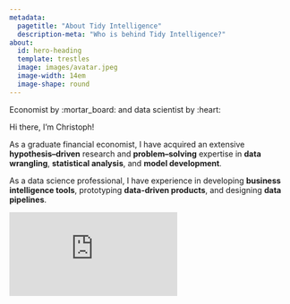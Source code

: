 ```yaml
---
metadata:
  pagetitle: "About Tidy Intelligence"
  description-meta: "Who is behind Tidy Intelligence?"
about:
  id: hero-heading
  template: trestles
  image: images/avatar.jpeg
  image-width: 14em
  image-shape: round
---
```


:::{.emphasize}
Economist by :mortar_board: and data scientist by :heart: 
:::

:::{#hero-heading}
Hi there, I'm Christoph!

As a graduate financial economist, I have acquired an extensive **hypothesis–driven** research and **problem–solving** expertise in **data wrangling**, **statistical analysis**, and **model development**.

As a data science professional, I have experience in developing **business intelligence tools**, prototyping **data-driven products**, and designing **data pipelines**.
:::

<iframe src="https://docs.google.com/forms/d/e/1FAIpQLScOd3QqhMfbP-LobwNaQ4W8mDJGGV_dl8mGn-ZCSxE0LjysEw/viewform?embedded=true" class="responsive-iframe" frameborder="0" marginheight="0" marginwidth="0">Loading contact form…</iframe>
